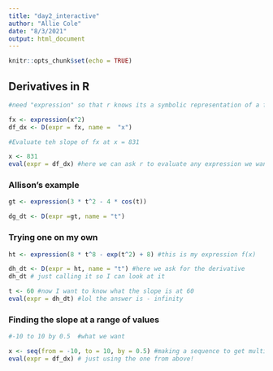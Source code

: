 ```yaml
---
title: "day2_interactive"
author: "Allie Cole"
date: "8/3/2021"
output: html_document
---
```


```r
knitr::opts_chunk$set(echo = TRUE)
```

## Derivatives in R

```r
#need "expression" so that r knows its a symbolic representation of a function and not a stored value for x 

fx <- expression(x^2)
df_dx <- D(expr = fx, name =  "x")

#Evaluate teh slope of fx at x = 831

x <- 831
eval(expr = df_dx) #here we can ask r to evaluate any expression we want 

```
### Allison's example
```r
gt <- expression(3 * t^2 - 4 * cos(t))

dg_dt <- D(expr =gt, name = "t")

```

### Trying one on my own

```r
ht <- expression(8 * t^8 - exp(t^2) + 8) #this is my expression f(x) 

dh_dt <- D(expr = ht, name = "t") #here we ask for the derivative 
dh_dt # just calling it so I can look at it 

t <- 60 #now I want to know what the slope is at 60
eval(expr = dh_dt) #lol the answer is - infinity 
```

### Finding the slope at a range of values 

```r
#-10 to 10 by 0.5  #what we want

x <- seq(from = -10, to = 10, by = 0.5) #making a sequence to get multilpe places to ask for the slope
eval(expr = df_dx) # just using the one from above!
```








